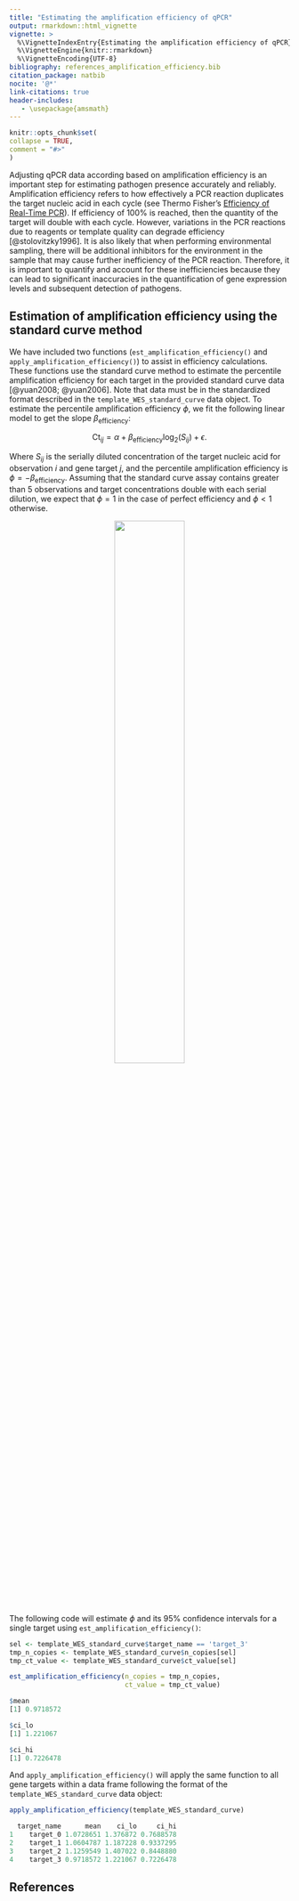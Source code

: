 ```yaml
---
title: "Estimating the amplification efficiency of qPCR"
output: rmarkdown::html_vignette
vignette: >
  %\VignetteIndexEntry{Estimating the amplification efficiency of qPCR}
  %\VignetteEngine{knitr::rmarkdown}
  %\VignetteEncoding{UTF-8}
bibliography: references_amplification_efficiency.bib
citation_package: natbib
nocite: '@*'
link-citations: true
header-includes:
   - \usepackage{amsmath}
---
```


```r
knitr::opts_chunk$set(
collapse = TRUE,
comment = "#>"
)
```

Adjusting qPCR data according based on amplification efficiency is an important step for estimating pathogen presence accurately and reliably. Amplification efficiency refers to how effectively a PCR reaction duplicates the target nucleic acid in each cycle (see Thermo Fisher's [Efficiency of Real-Time PCR](https://www.thermofisher.com/us/en/home/life-science/pcr/real-time-pcr/real-time-pcr-learning-center/real-time-pcr-basics/efficiency-real-time-pcr-qpcr.html)). If efficiency of 100% is reached, then the quantity of the target will double with each cycle. However, variations in the PCR reactions due to reagents or template quality can degrade efficiency [@stolovitzky1996]. It is also likely that when performing environmental sampling, there will be additional inhibitors for the environment in the sample that may cause further inefficiency of the PCR reaction. Therefore, it is important to quantify and account for these inefficiencies because they can lead to significant inaccuracies in the quantification of gene expression levels and subsequent detection of pathogens.

## Estimation of amplification efficiency using the standard curve method

We have included two functions (`est_amplification_efficiency()` and `apply_amplification_efficiency()`) to assist in efficiency calculations. These functions use the standard curve method to estimate the percentile amplification efficiency for each target in the provided standard curve data [@yuan2008; @yuan2006]. Note that data must be in the standardized format described in the `template_WES_standard_curve` data object. To estimate the percentile amplification efficiency $\phi$, we fit the following linear model to get the slope $\beta_{\text{efficiency}}$:

$$\text{Ct}_{ij} = \alpha + \beta_{\text{efficiency}} \text{log}_2\big(S_{ij}\big) + \epsilon.$$

Where $S_{ij}$ is the serially diluted concentration of the target nucleic acid for observation $i$ and gene target $j$, and the percentile amplification efficiency is $\phi = -\beta_{\text{efficiency}}$. Assuming that the standard curve assay contains greater than 5 observations and target concentrations double with each serial dilution, we expect that $\phi = 1$ in the case of perfect efficiency and $\phi < 1$ otherwise.

<center>![](../man/figures/plot_efficiency.png){width="50%"}</center>

The following code will estimate $\phi$ and its 95% confidence intervals for a single target using `est_amplification_efficiency()`:

```r
sel <- template_WES_standard_curve$target_name == 'target_3'
tmp_n_copies <- template_WES_standard_curve$n_copies[sel]
tmp_ct_value <- template_WES_standard_curve$ct_value[sel]

est_amplification_efficiency(n_copies = tmp_n_copies,
                             ct_value = tmp_ct_value)

$mean
[1] 0.9718572

$ci_lo
[1] 1.221067

$ci_hi
[1] 0.7226478
```

And `apply_amplification_efficiency()` will apply the same function to all gene targets within a data frame following the format of the `template_WES_standard_curve` data object:

```r
apply_amplification_efficiency(template_WES_standard_curve)

  target_name      mean    ci_lo     ci_hi
1    target_0 1.0728651 1.376872 0.7688578
2    target_1 1.0604787 1.187228 0.9337295
3    target_2 1.1259549 1.407022 0.8448880
4    target_3 0.9718572 1.221067 0.7226478
```

## References
